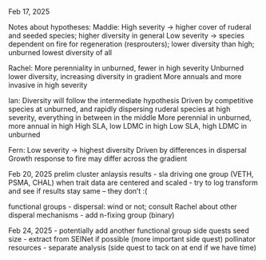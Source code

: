 Feb 17, 2025

Notes about hypotheses:
Maddie:
High severity -> higher cover of ruderal and seeded species; higher diversity in general
Low severity -> species dependent on fire for regeneration (resprouters); lower diversity than high; unburned lowest diversity of all

Rachel:
More perenniality in unburned, fewer in high severity
Unburned lower diversity, increasing diversity in gradient
More annuals and more invasive in high severity

Ian:
Diversity will follow the intermediate hypothesis
Driven by competitive species at unburned, and rapidly dispersing ruderal species at high severity, everything in between in the middle
More perennial in unburned, more annual in high
High SLA, low LDMC in high
Low SLA, high LDMC in unburned

Fern:
Low severity -> highest diversity
Driven by differences in dispersal
Growth response to fire may differ across the gradient

Feb 20, 2025
prelim cluster anlaysis results
- sla driving one group (VETH, PSMA, CHAL) when trait data are centered and scaled
- try to log transform and see if results stay same -- they don't :(

functional groups
- dispersal: wind or not; consult Rachel about other disperal mechanisms
- add n-fixing group (binary)

Feb 24, 2025
- potentially add another functional group
  side quests
  seed size - extract from SEINet if possible (more important side quest)
  pollinator resources - separate analysis (side quest to tack on at end if we have time)
  




